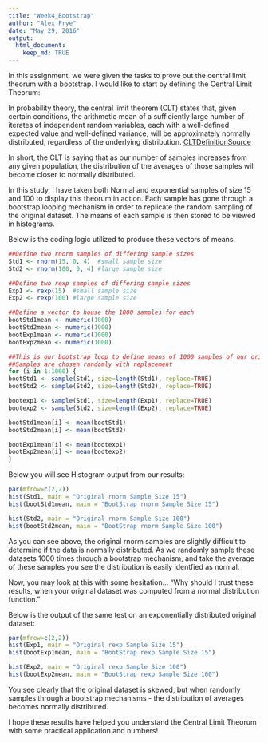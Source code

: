 ```yaml
---
title: "Week4_Bootstrap"
author: "Alex Frye"
date: "May 29, 2016"
output: 
  html_document:
    keep_md: TRUE
---
```


In this assignment, we were given the tasks to prove out the central limit theorum with a bootstrap. I would like to start by defining the Central Limit Theorum:

In probability theory, the central limit theorem (CLT) states that, given certain conditions, the arithmetic mean of a sufficiently large number of iterates of independent random variables, each with a well-defined expected value and well-defined variance, will be approximately normally distributed, regardless of the underlying distribution. [CLTDefinitionSource](https://en.wikipedia.org/wiki/Central_limit_theorem)

In short, the CLT is saying that as our number of samples increases from any given population, the distribution of the averages of those samples will become closer to normally distributed. 

In this study, I have taken both Normal and exponential samples of size 15 and 100 to display this theorum in action. Each sample has gone through a bootstrap looping mechanism in order to replicate the random sampling of the original dataset. The means of each sample is then stored to be viewed in histograms. 

Below is the coding logic utilized to produce these vectors of means.

```r
##Define two rnorm samples of differing sample sizes
Std1 <- rnorm(15, 0, 4)  #small sample size
Std2 <- rnorm(100, 0, 4) #large sample size

##Define two rexp samples of differing sample sizes
Exp1 <- rexp(15)  #small sample size
Exp2 <- rexp(100) #large sample size

##Define a vector to house the 1000 samples for each
bootStd1mean <- numeric(1000)
bootStd2mean <- numeric(1000)
bootExp1mean <- numeric(1000)
bootExp2mean <- numeric(1000)

##This is our bootstrap loop to define means of 1000 samples of our original dataset.
##Samples are chosen randomly with replacement
for (i in 1:1000) {
bootStd1 <- sample(Std1, size=length(Std1), replace=TRUE)
bootStd2 <- sample(Std2, size=length(Std2), replace=TRUE)

bootexp1 <- sample(Std1, size=length(Exp1), replace=TRUE)
bootexp2 <- sample(Std2, size=length(Exp2), replace=TRUE)

bootStd1mean[i] <- mean(bootStd1)
bootStd2mean[i] <- mean(bootStd2)

bootExp1mean[i] <- mean(bootexp1)
bootExp2mean[i] <- mean(bootexp2)
}

```


Below you will see Histogram output from our results:

```r
par(mfrow=c(2,2))
hist(Std1, main = "Original rnorm Sample Size 15")
hist(bootStd1mean, main = "BootStrap rnorm Sample Size 15")

hist(Std2, main = "Original rnorm Sample Size 100")
hist(bootStd2mean, main = "BootStrap rnorm Sample Size 100")
```

As you can see above, the original rnorm samples are slightly difficult to determine if the data is normally distributed. As we randomly sample these datasets 1000 times through a bootstrap mechanism, and take the average of these samples you see the distribution is easily identfied as normal.

Now, you may look at this with some hesitation...
  "Why should I trust these results, when your original dataset was computed from a normal distribution function."

Below is the output of the same test on an exponentially distributed original dataset:

```r
par(mfrow=c(2,2))
hist(Exp1, main = "Original rexp Sample Size 15")
hist(bootExp1mean, main = "BootStrap rexp Sample Size 15")

hist(Exp2, main = "Original rexp Sample Size 100")
hist(bootExp2mean, main = "BootStrap rexp Sample Size 100")
```

You see clearly that the original dataset is skewed, but when randomly samples through a bootstrap mechanisms - the distribution of averages becomes normally distributed.

I hope these results have helped you understand the Central Limit Theorum with some practical application and numbers!